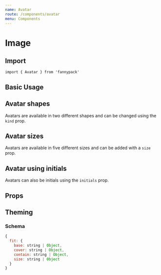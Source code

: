 ```yaml
---
name: Avatar
route: /components/avatar
menu: Components
---
```



# Image

## Import

`import { Avatar } from 'fannypack'`

## Basic Usage

<Playground>
  <Avatar src="https://raw.githubusercontent.com/bigbellies/fannypack/master/src/_docs/bean.jpg" alt="Bean" fit="cover" height={100} width={100} />
</Playground>

## Avatar shapes

Avatars are available in two different shapes and can be changed using the `kind` prop.

<Playground>
  <Avatar src="https://raw.githubusercontent.com/bigbellies/fannypack/master/src/_docs/bean.jpg" kind="circle" alt="Bean" fit="cover" height={100} width={100} />
</Playground>

## Avatar sizes

Avatars are available in five different sizes and can be added with a `size` prop.

<Playground>
  <Set>
    <Avatar src="https://raw.githubusercontent.com/bigbellies/fannypack/master/src/_docs/bean.jpg" alt="Bean" kind="circle" fit="cover" size="xsmall" />
    <Avatar src="https://raw.githubusercontent.com/bigbellies/fannypack/master/src/_docs/bean.jpg" alt="Bean" kind="circle" fit="cover" size="small" />
    <Avatar src="https://raw.githubusercontent.com/bigbellies/fannypack/master/src/_docs/bean.jpg" alt="Bean" kind="circle" fit="cover" />
    <Avatar src="https://raw.githubusercontent.com/bigbellies/fannypack/master/src/_docs/bean.jpg" alt="Bean" kind="circle" fit="cover" size="medium" />
    <Avatar src="https://raw.githubusercontent.com/bigbellies/fannypack/master/src/_docs/bean.jpg" alt="Bean" kind="circle" fit="cover" size="large" />
  </Set>
</Playground>

## Avatar using initials

Avatars can also be initials using the `initials` prop.

<Playground>
  <Set>
    <Avatar palette="primary" initials="MB" alt="Bean" kind="circle" size="xsmall" />
    <Avatar palette="success" initials="Mr Bean" alt="Bean" kind="circle" size="small" />
    <Avatar palette="primary" initials="MB" alt="Bean" />
    <Avatar palette="danger" initials="MB" alt="Bean" kind="circle" size="medium" />
    <Avatar palette="warning" initials="MB" alt="Bean" kind="circle" size="large" />
  </Set>
</Playground>

## Props

<PropsTable of={Avatar} />

## Theming

### Schema

```jsx
{
  fit: {
    base: string | Object,
    cover: string | Object,
    contain: string | Object,
    size: string | Object
  }
}
```

